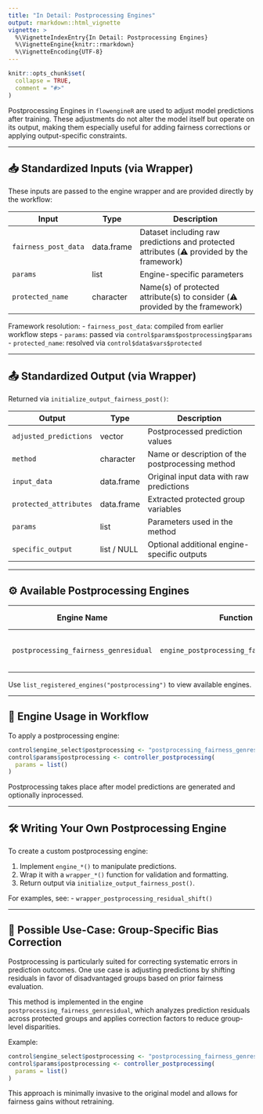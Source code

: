 ```yaml
---
title: "In Detail: Postprocessing Engines"
output: rmarkdown::html_vignette
vignette: >
  %\VignetteIndexEntry{In Detail: Postprocessing Engines}
  %\VignetteEngine{knitr::rmarkdown}
  %\VignetteEncoding{UTF-8}
---
```


```r
knitr::opts_chunk$set(
  collapse = TRUE,
  comment = "#>"
)
```

Postprocessing Engines in `flowengineR` are used to adjust model predictions after training. These adjustments do not alter the model itself but operate on its output, making them especially useful for adding fairness corrections or applying output-specific constraints.

---

## 📥 Standardized Inputs (via Wrapper)
These inputs are passed to the engine wrapper and are provided directly by the workflow:

| Input                  | Type             | Description                                                    |
|------------------------|------------------|----------------------------------------------------------------|
| `fairness_post_data`   | data.frame       | Dataset including raw predictions and protected attributes (⚠️ provided by the framework)     |
| `params`               | list             | Engine-specific parameters                                     |
| `protected_name`       | character        | Name(s) of protected attribute(s) to consider (⚠️ provided by the framework)                  |

Framework resolution:
- `fairness_post_data`: compiled from earlier workflow steps
- `params`: passed via `control$params$postprocessing$params`
- `protected_name`: resolved via `control$data$vars$protected`

---

## 📤 Standardized Output (via Wrapper)
Returned via `initialize_output_fairness_post()`:

| Output                | Type         | Description                                                        |
|-----------------------|--------------|--------------------------------------------------------------------|
| `adjusted_predictions`| vector       | Postprocessed prediction values                                    |
| `method`              | character    | Name or description of the postprocessing method                   |
| `input_data`          | data.frame   | Original input data with raw predictions                           |
| `protected_attributes`| data.frame   | Extracted protected group variables                                |
| `params`              | list         | Parameters used in the method                                      |
| `specific_output`     | list / NULL  | Optional additional engine-specific outputs                        |

---

## ⚙️ Available Postprocessing Engines

| Engine Name                      | Function Name                                       | Description                             | Template Path                                                                    | Detail Page |
|----------------------------------|----------------------------------------------------|-----------------------------------------|----------------------------------------------------------------------------------|--------------|
| `postprocessing_fairness_genresidual` | `engine_postprocessing_fairness_genresidual()` | Group-aware residual shifting           | `inst/templates_control/6_a_template_control_postprocessing_fairness_genresidual.R` | [📄](detail_engine_postprocessing_fairness_genresidual.html) |

Use `list_registered_engines("postprocessing")` to view available engines.

---

## 🧩 Engine Usage in Workflow

To apply a postprocessing engine:

```r
control$engine_select$postprocessing <- "postprocessing_fairness_genresidual"
control$params$postprocessing <- controller_postprocessing(
  params = list()
)
```

Postprocessing takes place after model predictions are generated and optionally inprocessed.

---

## 🛠️ Writing Your Own Postprocessing Engine

To create a custom postprocessing engine:

1. Implement `engine_*()` to manipulate predictions.
2. Wrap it with a `wrapper_*()` function for validation and formatting.
3. Return output via `initialize_output_fairness_post()`.

For examples, see:
- `wrapper_postprocessing_residual_shift()`

---

## 🎯 Possible Use-Case: Group-Specific Bias Correction

Postprocessing is particularly suited for correcting systematic errors in prediction outcomes. One use case is adjusting predictions by shifting residuals in favor of disadvantaged groups based on prior fairness evaluation.

This method is implemented in the engine `postprocessing_fairness_genresidual`, which analyzes prediction residuals across protected groups and applies correction factors to reduce group-level disparities.

Example:

```r
control$engine_select$postprocessing <- "postprocessing_fairness_genresidual"
control$params$postprocessing <- controller_postprocessing(
  params = list()
)
```

This approach is minimally invasive to the original model and allows for fairness gains without retraining.

